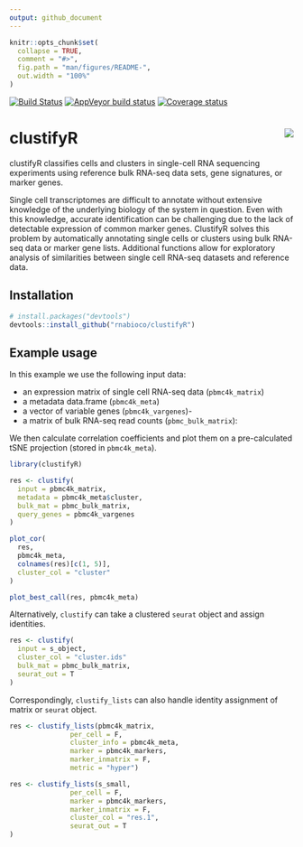 ```yaml
---
output: github_document
---
```


```r
knitr::opts_chunk$set(
  collapse = TRUE,
  comment = "#>",
  fig.path = "man/figures/README-",
  out.width = "100%"
)
```

[![Build Status](https://travis-ci.org/rnabioco/clustifyR.svg?branch=master)](https://travis-ci.org/rnabioco/clustifyR)
[![AppVeyor build status](https://ci.appveyor.com/api/projects/status/github/rnabioco/clustifyR?branch=master&svg=true)](https://ci.appveyor.com/project/rnabioco/clustifyR)
[![Coverage status](https://codecov.io/gh/rnabioco/clustifyR/branch/master/graph/badge.svg)](https://codecov.io/github/rnabioco/clustifyR?branch=master)

# clustifyR <img src="man/figures/logo.png" align="right">

clustifyR classifies cells and clusters in single-cell RNA sequencing experiments using reference bulk RNA-seq data sets, gene signatures, or marker genes. 

Single cell transcriptomes are difficult to annotate without extensive knowledge of the underlying biology of the system in question. Even with this knowledge, accurate identification can be challenging due to the lack of detectable expression of common marker genes. ClustifyR solves this problem by automatically annotating single cells or clusters using bulk RNA-seq data or marker gene lists. Additional functions allow for exploratory analysis of similarities between single cell RNA-seq datasets and reference data.

## Installation

``` r
# install.packages("devtools")
devtools::install_github("rnabioco/clustifyR")
```

## Example usage

In this example we use the following input data:

- an expression matrix of single cell RNA-seq data (`pbmc4k_matrix`)
- a metadata data.frame (`pbmc4k_meta`)
- a vector of variable genes (`pbmc4k_vargenes`)-
- a matrix of bulk RNA-seq read counts (`pbmc_bulk_matrix`):

We then calculate correlation coefficients and plot them on a pre-calculated tSNE projection (stored in `pbmc4k_meta`).

```r
library(clustifyR)

res <- clustify(
  input = pbmc4k_matrix,
  metadata = pbmc4k_meta$cluster,
  bulk_mat = pbmc_bulk_matrix,
  query_genes = pbmc4k_vargenes
)

plot_cor(
  res,
  pbmc4k_meta,
  colnames(res)[c(1, 5)],
  cluster_col = "cluster"
)

plot_best_call(res, pbmc4k_meta)
```

Alternatively, `clustify` can take a clustered `seurat` object and assign identities.

```r
res <- clustify(
  input = s_object,
  cluster_col = "cluster.ids"
  bulk_mat = pbmc_bulk_matrix,
  seurat_out = T
)
```

Correspondingly, `clustify_lists` can also handle identity assignment of matrix or `seurat` object.

```r
res <- clustify_lists(pbmc4k_matrix,
               per_cell = F,
               cluster_info = pbmc4k_meta,
               marker = pbmc4k_markers,
               marker_inmatrix = F,
               metric = "hyper")

res <- clustify_lists(s_small,
               per_cell = F,
               marker = pbmc4k_markers,
               marker_inmatrix = F,
               cluster_col = "res.1",
               seurat_out = T
)
```
